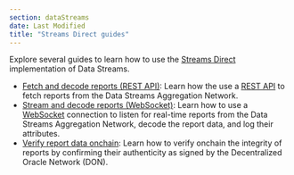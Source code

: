 ```yaml
---
section: dataStreams
date: Last Modified
title: "Streams Direct guides"
---
```


Explore several guides to learn how to use the [Streams Direct](/data-streams#streams-direct-using-data-streams-with-your-own-bot) implementation of Data Streams.

- [Fetch and decode reports (REST API)](/data-streams/tutorials/streams-direct-api): Learn how the use a [REST API](/data-streams/reference/streams-direct-interface-api) to fetch reports from the Data Streams Aggregation Network.
- [Stream and decode reports (WebSocket)](/data-streams/tutorials/streams-direct-ws): Learn how to use a [WebSocket](/data-streams/reference/streams-direct-interface-ws) connection to listen for real-time reports from the Data Streams Aggregation Network, decode the report data, and log their attributes.
- [Verify report data onchain](/data-streams/tutorials/streams-direct-onchain-verification): Learn how to verify onchain the integrity of reports by confirming their authenticity as signed by the Decentralized Oracle Network (DON).
